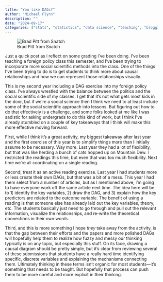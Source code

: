 ---
title: "You like DAGs?"
author: "Michael Flynn"
description: ""
date: "2024-09-17"
categories: ["stats", "statistics", "data science", "teaching", "blogging"]
---

![Brad Pitt from Snatch](https://media.tenor.com/QMSZTTSezmUAAAAe/dags-do-you-like-dags.png){fig-align="center"}

Just a quick post as I reflect on some grading I've been doing. I've been teaching a foreign policy class this semester, and I've been trying to incorporate more social scientific methods into the class. One of the things I've been trying to do is to get students to think more about causal relationships and how we can represent those relationships visually.

This is my second year including a DAG exercise into my foreign policy class. I've always wrestled with the balance between the politics and the social scientific side of my classes. I get that it's not what gets most kids in the door, but if we're a social science then I think we need to at least include some of the social scientific approach into lessons. But figuring out how to do that effectively is a challenge, and some folks looked at me like I was sadistic for asking undergrads to do this kind of work, but I think I've already stumbled on a couple of key takeaways that I think will make this more effective moving forward. 

First, while I think it's a great activity, my biggest takeaway after last year and the first exercise of this year is to simplify things more than I initially assume to be necessary. Way more. Last year they had a lot of flexibility, but that was like herding a bunch of cats hopped up on Mountain Dew. I restricted the readings this time, but even that was too much flexibility. Next time we're all coordinating on a single reading.

Second, treat it as an active reading exercise. Last year I had students more or less create their own DAGs, but that was a bit of a mess. This year I had them select from a number of articles, but as I mentioned above, I'm going to have everyone work off the same article next time. The idea here will be to 1) identify the key variables, 2) draw the DAG, and 3) explain how the key predictors are related to the outcome variable. The benefit of using a reading is that someone else has already laid out the key variables, theory, etc. The students basically just need to go through and pull out the relevant information, visualize the relationships, and re-write the theoretical connections in their own words.

Third, and this is more something I hope *they* take away from the activity, is that the gap between their efforts and the papers and more polished DAGs will hopefully help them to realize how fuzzy and messy our thinking typically is on any topic, but especially this stuff. On its face, drawing a causal diagram should be pretty simple, but it's clear from reviewing several of these submissions that students have a really hard time identifying specific, discrete variables and explaining the mechanisms connecting them. Ultimately thinking in these terms isn't organic for most students—it's something that needs to be taught. But hopefully that process can push them to be more careful and more explicit in their thinking.